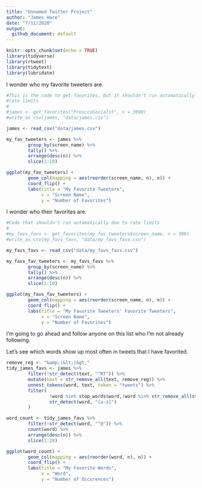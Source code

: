 ```yaml
---
title: "Unnamed Twitter Project"
author: "James Hare"
date: "7/11/2020"
output:
  github_document: default
---
```


```r
knitr::opts_chunk$set(echo = TRUE)
library(tidyverse)
library(rtweet)
library(tidytext)
library(lubridate)
```

I wonder who my favorite tweeters are.

```r
#This is the code to get favorites, but it shouldn't run automatically due to
#rate limits
#
#james <- get_favorites("ProsccoSocialst", n = 3000)
#write_as_csv(james, "data/james.csv")

james <- read_csv("data/james.csv")

my_fav_tweeters <- james %>%
        group_by(screen_name) %>%
        tally() %>%
        arrange(desc(n)) %>%
        slice(1:10)

ggplot(my_fav_tweeters) +
        geom_col(mapping = aes(reorder(screen_name, n), n)) +
        coord_flip() +
        labs(title = "My Favorite Tweeters",
             x = "Screen Name",
             y = "Number of Favorites")
```

I wonder who their favorites are.

```r

#Code that shouldn't run automatically due to rate limits
#
#my_favs_favs <- get_favorites(my_fav_tweeters$screen_name, n = 300)
#write_as_csv(my_favs_favs, "data/my_favs_favs.csv")

my_favs_favs <- read_csv("data/my_favs_favs.csv")

my_favs_fav_tweeters <- my_favs_favs %>%
        group_by(screen_name) %>%
        tally() %>%
        arrange(desc(n)) %>%
        slice(1:10)

ggplot(my_favs_fav_tweeters) +
        geom_col(mapping = aes(reorder(screen_name, n), n)) +
        coord_flip() +
        labs(title = "My Favorite Tweeters' Favorite Tweeters",
             x = "Screen Name",
             y = "Number of Favorites")
```

I'm going to go ahead and follow anyone on this list who I'm not already following.

Let's see which words show up most often in tweets that I have favorited.

```r

remove_reg <- "&amp;|&lt;|&gt;"
tidy_james_favs <- james %>%
        filter(!str_detect(text, "^RT")) %>%
        mutate(text = str_remove_all(text, remove_reg)) %>%
        unnest_tokens(word, text, token = "tweets") %>%
        filter(
                !word %in% stop_words$word,!word %in% str_remove_all(stop_words$word, "'"),
                str_detect(word, "[a-z]")
        )

word_count <- tidy_james_favs %>%
        filter(!str_detect(word, "^@")) %>%
        count(word) %>%
        arrange(desc(n)) %>%
        slice(1:20)

ggplot(word_count) +
        geom_col(mapping = aes(reorder(word, n), n)) +
        coord_flip() +
        labs(title = "My Favorite Words",
             x = "Word",
             y = "Number of Occurences")
```

